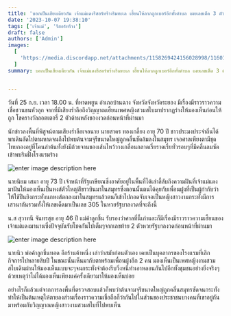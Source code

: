 ```yaml
---
title: 'บอกเป็นเสียงเดียวกัน เจ้าแม่แดงรีสอร์ทร้างริมทะเล เฮี้ยนให้ลาภถูกเบอร์อีกทั้งตำบล เผยเลขเด็ด 3 ตัวงวดนี้'
date: '2023-10-07 19:38:10'
tags: ['เจ้าแม่', 'รีสอร์ทร้าง']
draft: false
authors: ['Admin']
images:
  [
    'https://media.discordapp.net/attachments/1158269424156028998/1160194327809642569/0ccd3af9255f61f1.jpeg?ex=654f75ab&is=653d00ab&hm=35fa4d089d63ffca5f821b30c683cb3bbd492ccafc0bcd5e24150bb013eca01c&=&width=1210&height=681',
  ]
summary: บอกเป็นเสียงเดียวกัน เจ้าแม่แดงรีสอร์ทร้างริมทะเล เฮี้ยนให้ลาภถูกเบอร์อีกทั้งตำบล เผยเลขเด็ด 3 ตัวงวดนี้


---
```


วันที่ 25 ก.ย. เวลา 18.00 น. ที่หาดพยูน อำเภอบ้านฉาง จังหวัดจังหวัดระยอง มีเรื่องมีราวราวความเชื่อชวนขนหัวลุก จากที่มีเสียงร่ำลือถึงวิญญาณเฮี้ยนเพศหญิงสวมสไบมาปรากฏร่างให้มองเห็นก่อนให้ถูก โชครางวัลลอตเตอรี่ 2 ตัวด้านหลังของงวดก่อนหน้าที่ผ่านมา

นักข่าวลงพื้นที่พิสูจน์ตามเสียงร่ำลือเจอนาย นายสาคร ทองเกลี้ยง อายุ 70 ปี ชาวประมงประจำถิ่นได้พาเดินลัดไปตามหาดจนถึงไปพบต้นจามจุรีขนาดใหญ่ถูกคลื่นซัดล้มลงในสมุทร เจอศาลเพียงตามีชุดไทยกองอยู่ที่โคนลำต้นทั้งยังมีถ้วยจานของเส้นไหว้วางเกลื่อนกลาดเรี่ยราดเรี่ยทั่วรอบๆที่มีคลื่นลมซัดเข้าพบริมฝั่งโรงแรมร้าง

![enter image description here](https://media.discordapp.net/attachments/1158269424156028998/1160194327809642569/0ccd3af9255f61f1.jpeg?ex=654f75ab&is=653d00ab&hm=35fa4d089d63ffca5f821b30c683cb3bbd492ccafc0bcd5e24150bb013eca01c&=&width=1210&height=681)

นายนิยม เสมา อายุ 73 ปี เจ้าหน้าที่รัฐเกษียณซึ่งอาศัยอยู่ในพื้นที่ได้เล่าลี้ลับถึงความฝันที่เจ้าแม่แดง มาฝันให้มองเห็นเป็นหงส์ตัวใหญ่สีขาวบินมาในสมุทรซึ่งตอนนั้นตนได้คุยกับเพื่อนฝูงที่เป็นผู้กำกับว่าให้ใช้ปืนยิงกระทั่งนกหงส์ตกลงมาในสมุทรแล้วตนก็เข้าไปกอดจับเจอเป็นหญิงสาวงามกระทั่งมีการเสวนากันรวมทั้งให้เลขเด็ดมาเป็นเลข 305 ในหวยรัฐบาลงวดที่จะถึงนี้

น.ส สุวาทนี จันทรสุข อายุ 46 ปี แม่ค้าลูกชิ้น รับรองว่าศาลที่นี้เก่าและก็มีเรื่องมีราวราวความเฮี้ยนของเจ้าแม่แดงมานานซึ่งปัจจุบันรับโชคกันไปเต็มๆจากเลขท้าย 2 ตัวหวยรัฐบาลงวดก่อนหน้าที่ผ่านมา

![enter image description here](https://media.discordapp.net/attachments/1158269424156028998/1160194328325537833/47d85452b50cdb5b.jpeg?ex=654f75ab&is=653d00ab&hm=02ad338346d0a3c19f7337c25387936f84e04fee31acb44808da263678830132&=&width=1210&height=565)

นายนิว พ่อค้าลูกชิ้นทอด อีกร้านค้าหนึ่ง เล่าว่าสมัยก่อนตัวเอง เคยเป็นบุคลากรของโรงแรมที่เลิกกิจการไปหลายสิบปี ในขณะนั้นเห็นมากับตาพร้อมเพื่อนฝูงอีก 2 คน มองเห็นเป็นเพศหญิงงามสวมสไบเดินผ่านให้มองเห็นแบบจะๆจนกระทั่งจำต้องรีบวิ่งหนีทำเอาหลอนกันไปอีกทั้งชุมชนอย่างยิ่งจริงๆด้วยเหตุว่าไม่ได้มองเห็นเพียงแค่ครั้งเดียวมาให้มองเห็นบ่อย

อย่างไรก็แล้วแต่จากการลงพื้นที่ตรวจสอบแล้วก็พบว่าต้นจามจุรีขนาดใหญ่ถูกคลื่นสมุทรซัดจนกระทั่งทำให้เป็นต้นเหตุให้ตายลงส่วนเรื่องราวความเชื่อถือก็ว่ากันไปในส่วนของประชาชนบางคนที่เขาอยู่กันมาพร้อมกับวิญญาณหญิงสาวงามสวมสไบที่ไปพบเห็น